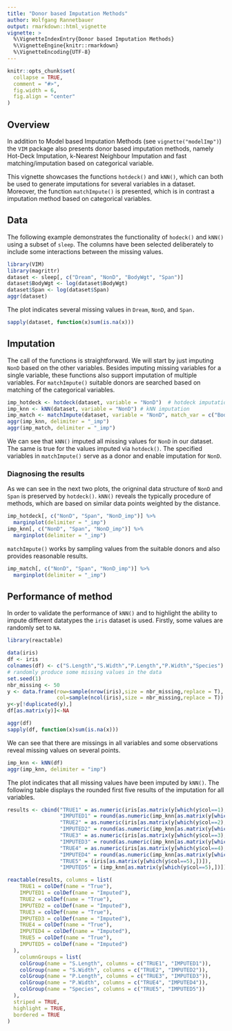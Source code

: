 ```yaml
---
title: "Donor based Imputation Methods"
author: Wolfgang Rannetbauer
output: rmarkdown::html_vignette
vignette: >
  %\VignetteIndexEntry{Donor based Imputation Methods}
  %\VignetteEngine{knitr::rmarkdown}
  %\VignetteEncoding{UTF-8}
---
```


```r
knitr::opts_chunk$set(
  collapse = TRUE,
  comment = "#>",
  fig.width = 6,
  fig.align = "center"
)
```

## Overview

In addition to Model based Imputation Methods (see `vignette("modelImp")`) the `VIM` package also presents donor based imputation methods, namely Hot-Deck Imputation, k-Nearest Neighbour Imputation and fast matching/imputation based on categorical variable.
  
This vignette showcases the functions `hotdeck()` and `kNN()`, which can both be used to generate imputations for several variables in a
dataset. Moreover, the function `matchImpute()` is presented, which is in contrast a imputation method based on categorical variables.

## Data

The following example demonstrates the functionality of `hodeck()` and `kNN()` using a subset of `sleep`. The columns have been selected deliberately to include some interactions between the missing values. 

```r
library(VIM)
library(magrittr)
dataset <- sleep[, c("Dream", "NonD", "BodyWgt", "Span")]
dataset$BodyWgt <- log(dataset$BodyWgt)
dataset$Span <- log(dataset$Span)
aggr(dataset)
```

The plot indicates several missing values in `Dream`, `NonD`, and `Span. `

```r
sapply(dataset, function(x)sum(is.na(x)))
```

## Imputation

The call of the functions is straightforward. We will start by just imputing `NonD` based on the other variables. Besides imputing missing variables for a single variable, these functions also support imputation of multiple variables.
For `matchImpute()` suitable donors are searched based on matching of the categorical variables. 


```r
imp_hotdeck <- hotdeck(dataset, variable = "NonD")  # hotdeck imputation
imp_knn <- kNN(dataset, variable = "NonD") # kNN imputation
imp_match <- matchImpute(dataset, variable = "NonD", match_var = c("BodyWgt","Span")) # match imputation
aggr(imp_knn, delimiter = "_imp")
aggr(imp_match, delimiter = "_imp")
```

We can see that `kNN()` imputed all missing values for `NonD` in our dataset. The same is true for the values imputed via `hotdeck()`.
The specified variables in `matchImpute()` serve as a donor and enable imputation for `NonD`.

### Diagnosing the results

As we can see in the next two plots, the origninal data structure of `NonD` and `Span` is preserved by `hotdeck()`. `kNN()` reveals the typically procedure of methods, which are based on similar data points weighted by the distance. 

```r
imp_hotdeck[, c("NonD", "Span", "NonD_imp")] %>% 
  marginplot(delimiter = "_imp")
imp_knn[, c("NonD", "Span", "NonD_imp")] %>% 
  marginplot(delimiter = "_imp")
```

`matchImpute()` works by sampling values from the suitable donors and also provides reasonable results.
```r
imp_match[, c("NonD", "Span", "NonD_imp")] %>% 
  marginplot(delimiter = "_imp")
```


## Performance of method

In order to validate the performance of `kNN()` and to highlight the ability to impute different datatypes the `iris` dataset is used. Firstly, some values are randomly set to `NA`. 

```r
library(reactable)

data(iris)
df <- iris
colnames(df) <- c("S.Length","S.Width","P.Length","P.Width","Species")
# randomly produce some missing values in the data
set.seed(1)
nbr_missing <- 50
y <- data.frame(row=sample(nrow(iris),size = nbr_missing,replace = T),
                col=sample(ncol(iris),size = nbr_missing,replace = T))
y<-y[!duplicated(y),]
df[as.matrix(y)]<-NA

aggr(df)
sapply(df, function(x)sum(is.na(x)))
```

We can see that there are missings in all variables and some observations reveal missing values on several points. 

```r
imp_knn <- kNN(df)
aggr(imp_knn, delimiter = "imp")
```

The plot indicates that all missing values have been imputed by `kNN()`. The following table displays the rounded first five results of the imputation for all variables.  

```r
results <- cbind("TRUE1" = as.numeric(iris[as.matrix(y[which(y$col==1),])]),
                 "IMPUTED1" = round(as.numeric(imp_knn[as.matrix(y[which(y$col==1),])]),2),
                 "TRUE2" = as.numeric(iris[as.matrix(y[which(y$col==2),])]),
                 "IMPUTED2" = round(as.numeric(imp_knn[as.matrix(y[which(y$col==2),])]),2),
                 "TRUE3" = as.numeric(iris[as.matrix(y[which(y$col==3),])]),
                 "IMPUTED3" = round(as.numeric(imp_knn[as.matrix(y[which(y$col==3),])]),2),
                 "TRUE4" = as.numeric(iris[as.matrix(y[which(y$col==4),])]),
                 "IMPUTED4" = round(as.numeric(imp_knn[as.matrix(y[which(y$col==4),])]),2),
                 "TRUE5" = (iris[as.matrix(y[which(y$col==5),])]),
                 "IMPUTED5" = (imp_knn[as.matrix(y[which(y$col==5),])]))[1:5,]

reactable(results, columns = list(
    TRUE1 = colDef(name = "True"),
    IMPUTED1 = colDef(name = "Imputed"),
    TRUE2 = colDef(name = "True"),
    IMPUTED2 = colDef(name = "Imputed"),
    TRUE3 = colDef(name = "True"),
    IMPUTED3 = colDef(name = "Imputed"),
    TRUE4 = colDef(name = "True"),
    IMPUTED4 = colDef(name = "Imputed"),
    TRUE5 = colDef(name = "True"),
    IMPUTED5 = colDef(name = "Imputed")
  ),
    columnGroups = list(
    colGroup(name = "S.Length", columns = c("TRUE1", "IMPUTED1")),
    colGroup(name = "S.Width", columns = c("TRUE2", "IMPUTED2")),
    colGroup(name = "P.Length", columns = c("TRUE3", "IMPUTED3")),
    colGroup(name = "P.Width", columns = c("TRUE4", "IMPUTED4")),
    colGroup(name = "Species", columns = c("TRUE5", "IMPUTED5"))
  ),
  striped = TRUE,
  highlight = TRUE,
  bordered = TRUE
)

```

  
